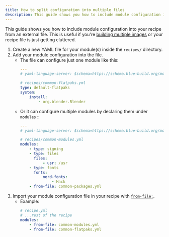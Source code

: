 ```yaml
---
title: How to split configuration into multiple files
description: This guide shows you how to include module configuration into your recipe from an external file.
---
```


This guide shows you how to include module configuration into your recipe from an external file. This is useful if you're [building multiple images](/how-to/multiple-images) or your recipe file is just getting cluttered.

1. Create a new YAML file for your module(s) inside the `recipes/` directory.
2. Add your module configuration into the file.
    - The file can configure just one module like this:
        ```yaml
        ---
        # yaml-language-server: $schema=https://schema.blue-build.org/module-v1.json

        # recipes/common-flatpaks.yml
        type: default-flatpaks
        system:
            install:
                - org.blender.Blender
        ```
    - Or it can configure multiple modules by declaring them under `modules:`:
        ```yaml
        ---
        # yaml-language-server: $schema=https://schema.blue-build.org/module-list-v1.json

        # recipes/common-modules.yml
        modules:
            - type: signing
            - type: files
              files:
                  - usr: /usr
            - type: fonts
              fonts:
                  nerd-fonts:
                      - Hack
            - from-file: common-packages.yml
        ```
3. Import your module configuration file in your recipe with [`from-file:`](/reference/recipe/#modules).
    - Example:
        ```yaml
        # recipe.yml
        # ...rest of the recipe
        modules:
            - from-file: common-modules.yml
            - from-file: common-flatpaks.yml
        ```
